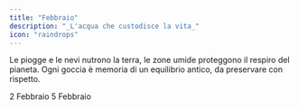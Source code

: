```yaml
---
title: "Febbraio"
description: "_L'acqua che custodisce la vita_"
icon: "raindrops"
---
```


Le piogge e le nevi nutrono la terra, le zone umide proteggono il respiro del pianeta. Ogni goccia è memoria di un equilibrio antico, da preservare con rispetto.

<CardGroup cols="2">
  <Card title="Giornata mondiale delle zone umide " icon="droplet" color="#00c0ff" horizontal href="/mesi/febbraio/zoneumide">
    2 Febbraio
  </Card>
  <Card title="Giornata mondiale contro lo spreco alimentare" icon="banana" color="#00c0ff" horizontal href="/mesi/febbraio/sprecoalimentare">
    5 Febbraio
  </Card>
</CardGroup>